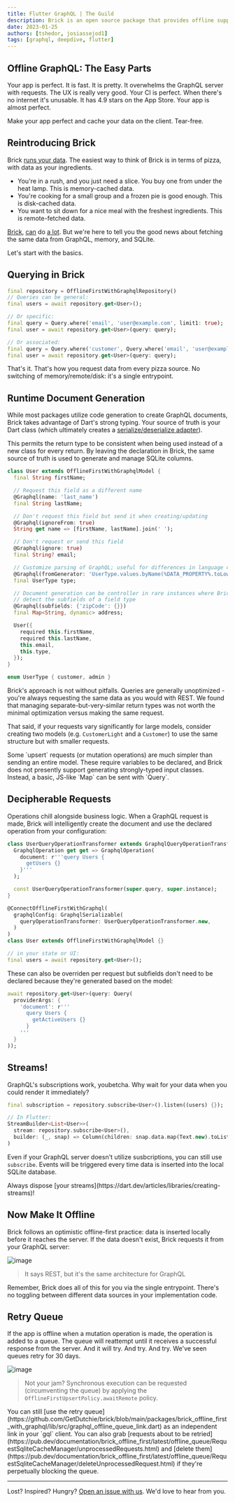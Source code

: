 ```yaml
---
title: Flutter GraphQL | The Guild
description: Brick is an open source package that provides offline support for GraphQL in Flutter
date: 2023-01-25
authors: [tshedor, josiassejod1]
tags: [graphql, deepdive, flutter]
---
```



## Offline GraphQL: The Easy Parts

Your app is perfect. It is fast. It is pretty. It overwhelms the GraphQL server with requests. The
UX is really very good. Your CI is perfect. When there's no internet it's unusable. It has 4.9 stars
on the App Store. Your app is almost perfect.

Make your app perfect and cache your data on the client. Tear-free.

## Reintroducing Brick

Brick
[runs your data](https://medium.com/flutter-community/brick-your-app-five-compelling-reasons-and-a-pizza-analogy-to-make-your-data-accessible-8d802e1e526e).
The easiest way to think of Brick is in terms of pizza, with data as your ingredients.

- You're in a rush, and you just need a slice. You buy one from under the heat lamp. This is
  memory-cached data.
- You're cooking for a small group and a frozen pie is good enough. This is disk-cached data.
- You want to sit down for a nice meal with the freshest ingredients. This is remote-fetched data.

[Brick](https://getdutchie.github.io/brick/#/README?id=learn),
[can](https://www.youtube.com/watch?v=2noLcro9iIw) do
[a lot](https://www.youtube.com/watch?v=jm5i7e_BQq0). But we're here to tell you the good news about
fetching the same data from GraphQL, memory, and SQLite.

Let's start with the basics.

## Querying in Brick

```dart
final repository = OfflineFirstWithGraphqlRepository()
// Queries can be general:
final users = await repository.get<User>();

// Or specific:
final query = Query.where('email', 'user@example.com', limit1: true);
final user = await repository.get<User>(query: query);

// Or associated:
final query = Query.where('customer', Query.where('email', 'user@example.com'));
final user = await repository.get<User>(query: query);
```

That's it. That's how you request data from every pizza source. No switching of memory/remote/disk:
it's a single entrypoint.

## Runtime Document Generation

While most packages utilize code generation to create GraphQL documents, Brick takes advantage of
Dart's strong typing. Your source of truth is your Dart class (which ultimately creates a
[serialize/deserialize adapter](https://github.com/GetDutchie/brick/blob/main/packages/brick_offline_first_with_rest/example/lib/brick/adapters/kitchen_sink_adapter.g.dart)).

This permits the return type to be consistent when being used instead of a new class for every
return. By leaving the declaration in Brick, the same source of truth is used to generate and manage
SQLite columns.

```dart
class User extends OfflineFirstWithGraphqlModel {
  final String firstName;

  // Request this field as a different name
  @Graphql(name: 'last_name')
  final String lastName;

  // Don't request this field but send it when creating/updating
  @Graphql(ignoreFrom: true)
  String get name => [firstName, lastName].join(' ');

  // Don't request or send this field
  @Graphql(ignore: true)
  final String? email;

  // Customize parsing of GraphQL; useful for differences in language conventions
  @Graphql(fromGenerator: 'UserType.values.byName(%DATA_PROPERTY%.toLowerCase())')
  final UserType type;

  // Document generation can be controller in rare instances where Brick cannot
  // detect the subfields of a field type
  @Graphql(subfields: {'zipCode': {}})
  final Map<String, dynamic> address;

  User({
    required this.firstName,
    required this.lastName,
    this.email,
    this.type,
  });
}

enum UserType { customer, admin }
```

Brick's approach is not without pitfalls. Queries are generally unoptimized - you're always
requesting the same data as you would with REST. We found that managing separate-but-very-similar
return types was not worth the minimal optimization versus making the same request.

That said, if your requests vary significantly for large models, consider creating two models (e.g.
`CustomerLight` and a `Customer`) to use the same structure but with smaller requests.

<Callout>
  Some `upsert` requests (or mutation operations) are much simpler than sending an entire model.
  These require variables to be declared, and Brick does not presently support generating
  strongly-typed input classes. Instead, a basic, JS-like `Map<String, dynamic>` can be sent with
  `Query`.
</Callout>

## Decipherable Requests

Operations chill alongside business logic. When a GraphQL request is made, Brick will intelligently
create the document and use the declared operation from your configuration:

```dart
class UserQueryOperationTransformer extends GraphqlQueryOperationTransformer {
  GraphqlOperation get get => GraphqlOperation(
    document: r'''query Users {
      getUsers {}
    }'''
  );

  const UserQueryOperationTransformer(super.query, super.instance);
}

@ConnectOfflineFirstWithGraphql(
  graphqlConfig: GraphqlSerializable(
    queryOperationTransformer: UserQueryOperationTransformer.new,
  )
)
class User extends OfflineFirstWithGraphqlModel {}

// in your state or UI:
final users = await repository.get<User>();
```

These can also be overriden per request but subfields don't need to be declared because they're
generated based on the model:

```dart
await repository.get<User>(query: Query(
  providerArgs: {
    'document': r'''
      query Users {
        getActiveUsers {}
      }
    '''
  }
));
```

## Streams!

GraphQL's subscriptions work, youbetcha. Why wait for your data when you could render it
immediately?

```dart
final subscription = repository.subscribe<User>().listen((users) {});

// In Flutter:
StreamBuilder<List<User>>(
  stream: repository.subscribe<User>(),
  builder: (_, snap) => Column(children: snap.data.map(Text.new).toList()),
)
```

Even if your GraphQL server doesn't utilize susbcriptions, you can still use `subscribe`. Events
will be triggered every time data is inserted into the local SQLite database.

<Callout type="warning">
  Always dispose [your streams](https://dart.dev/articles/libraries/creating-streams)!
</Callout>

## Now Make It Offline

Brick follows an optimistic offline-first practice: data is inserted locally before it reaches the
server. If the data doesn't exist, Brick requests it from your GraphQL server:

![image](https://user-images.githubusercontent.com/865897/72176226-cdd8ca00-3392-11ea-867d-42f5f4620153.jpg)

> It says REST, but it's the same architecture for GraphQL

Remember, Brick does all of this for you via the single entrypoint. There's no toggling between
different data sources in your implementation code.

## Retry Queue

If the app is offline when a mutation operation is made, the operation is added to a queue. The
queue will reattempt until it receives a successful response from the server. And it will try. And
try. And try. We've seen queues retry for 30 days.

![image](https://user-images.githubusercontent.com/865897/72175823-f44a3580-3391-11ea-8961-bbeccd74fe7b.jpg)

> Not your jam? Synchronous execution can be requested (circumventing the queue) by applying the
> `OfflineFirstUpsertPolicy.awaitRemote` policy.

<Callout>
  You can still [use the retry
  queue](https://github.com/GetDutchie/brick/blob/main/packages/brick_offline_first_with_graphql/lib/src/graphql_offline_queue_link.dart)
  as an independent link in your `gql` client. You can also grab [requests about to be
  retried](https://pub.dev/documentation/brick_offline_first/latest/offline_queue/RequestSqliteCacheManager/unprocessedRequests.html)
  and [delete
  them](https://pub.dev/documentation/brick_offline_first/latest/offline_queue/RequestSqliteCacheManager/deleteUnprocessedRequest.html)
  if they're perpetually blocking the queue.
</Callout>

---

Lost? Inspired? Hungry? [Open an issue with us](https://github.com/GetDutchie/brick/issues). We'd
love to hear from you.
